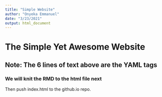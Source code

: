 ```yaml
---
title: "Simple Website"
author: "Onyeka Emmanuel"
date: "3/23/2021"
output: html_document
---
```


# The Simple Yet Awesome Website
## Note: The 6 lines of text above are the YAML tags
### We will knit the RMD to the html file next
Then push index.html to the github.io repo.